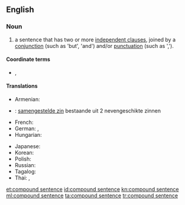 ==English==

===Noun===
{{en-noun|head=[[compound]] [[sentence]]}}

# {{lb|en|grammar}} a sentence that has two or more [[independent clause]]s, joined by a [[conjunction]] (such as 'but', 'and') and/or [[punctuation]] (such as ',').
{{examples-right|examples=The alarm went off and I got out of bed.<br>I got to work but my computer wouldn't work}}

====Coordinate terms====
* {{sense|grammar}} {{l|en|simple sentence}}, {{l|en|complex sentence}}

====Translations====
{{trans-top|a sentence that has two or more independent clauses, joined by a conjunction and/or punctuation.}}
* Armenian: {{t|hy|բարդ նախադասություն}}
* {{ttbc|nl}}: [[samengestelde zin]] bestaande uit 2 nevengeschikte zinnen {{g|m}} <!-- what is the translation here? is it only the linked phrase? the whole phrase? WTF is this? -->
* French: {{t+|fr|phrase complexe|f}}
* German: {{t+|de|Satzreihe|f}}, {{t+|de|Satzverbindung|f}}
* Hungarian: {{t|hu|összetett mondat}}
{{trans-mid}}
* Japanese: {{t|ja|重文|tr=jūbun|sc=Jpan}}
* Korean: {{t|ko|병렬문|sc=Kore}}
* Polish: {{t+|pl|zdanie złożone|n}}
* Russian: {{t|ru|сложносочинённое предложе́ние|n}}
* Tagalog: {{t|tl|tambalang pangungusap}}
* Thai: {{t|th|อเนกรรถประโยค}}, {{t|th|ประโยคความรวม}}
{{trans-bottom}}

[[et:compound sentence]]
[[id:compound sentence]]
[[kn:compound sentence]]
[[ml:compound sentence]]
[[ta:compound sentence]]
[[tr:compound sentence]]